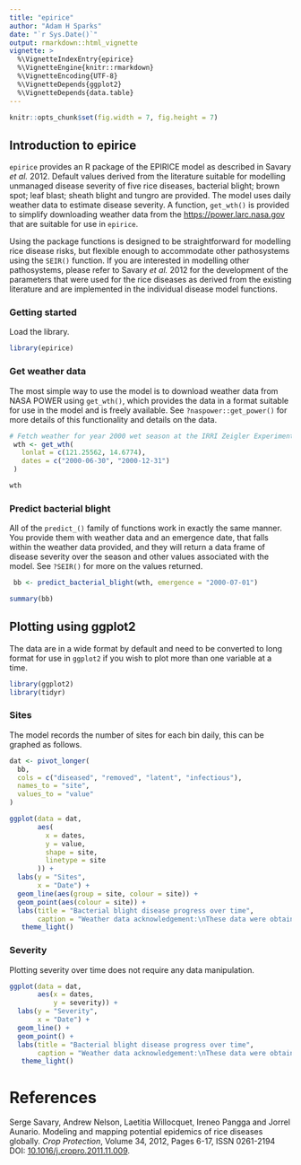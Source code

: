 ```yaml
---
title: "epirice"
author: "Adam H Sparks"
date: "`r Sys.Date()`"
output: rmarkdown::html_vignette
vignette: >
  %\VignetteIndexEntry{epirice}
  %\VignetteEngine{knitr::rmarkdown}
  %\VignetteEncoding{UTF-8}
  %\VignetteDepends{ggplot2}
  %\VignetteDepends{data.table}
---
```


```r
knitr::opts_chunk$set(fig.width = 7, fig.height = 7)
```

## Introduction to epirice

`epirice` provides an R package of the EPIRICE model as described in Savary *et al.* 2012. Default values derived from the literature suitable for modelling unmanaged disease severity of five rice diseases, bacterial blight; brown spot; leaf blast; sheath blight and tungro are provided.
The model uses daily weather data to estimate disease severity.
A function, `get_wth()` is provided to simplify downloading weather data from the [https://power.larc.nasa.gov](NASA POWER web API) that are suitable for use in `epirice`.

Using the package functions is designed to be straightforward for modelling rice disease risks, but flexible enough to accommodate other pathosystems using the `SEIR()` function.
If you are interested in modelling other pathosystems, please refer to Savary *et al.* 2012 for the development of the parameters that were used for the rice diseases as derived from the existing literature and are implemented in the individual disease model functions.

### Getting started

Load the library.

```r
library(epirice)
```

### Get weather data

The most simple way to use the model is to download weather data from NASA POWER using `get_wth()`, which provides the data in a format suitable for use in the model and is freely available.
See `?naspower::get_power()` for more details of this functionality and details on the data.

```r
# Fetch weather for year 2000 wet season at the IRRI Zeigler Experiment Station
 wth <- get_wth(
   lonlat = c(121.25562, 14.6774),
   dates = c("2000-06-30", "2000-12-31")
 )

wth
```

### Predict bacterial blight

All of the `predict_()` family of functions work in exactly the same manner.
You provide them with weather data and an emergence date, that falls within the weather data provided, and they will return a data frame of disease severity over the season and other values associated with the model.
See `?SEIR()` for more on the values returned.

```r
 bb <- predict_bacterial_blight(wth, emergence = "2000-07-01")
```

```r
summary(bb)
```

## Plotting using ggplot2

The data are in a wide format by default and need to be converted to long format for use in `ggplot2` if you wish to plot more than one variable at a time.

```r
library(ggplot2)
library(tidyr)
```

### Sites

The model records the number of sites for each bin daily, this can be graphed as follows.

```r
dat <- pivot_longer(
  bb,
  cols = c("diseased", "removed", "latent", "infectious"),
  names_to = "site",
  values_to = "value"
)

ggplot(data = dat,
       aes(
         x = dates,
         y = value,
         shape = site,
         linetype = site
       )) +
  labs(y = "Sites",
       x = "Date") +
  geom_line(aes(group = site, colour = site)) +
  geom_point(aes(colour = site)) +
  labs(title = "Bacterial blight disease progress over time",
       caption = "Weather data acknowledgement:\nThese data were obtained from the NASA Langley Research Center POWER Project\nfunded through the NASA Earth Science Directorate Applied Science Program.") +
   theme_light()
```

### Severity

Plotting severity over time does not require any data manipulation.

```r
ggplot(data = dat,
       aes(x = dates,
           y = severity)) +
  labs(y = "Severity",
       x = "Date") +
  geom_line() +
  geom_point() +
  labs(title = "Bacterial blight disease progress over time",
       caption = "Weather data acknowledgement:\nThese data were obtained from the NASA Langley Research Center POWER Project\nfunded through the NASA Earth Science Directorate Applied Science Program.") +
   theme_light()
```

# References
Serge Savary, Andrew Nelson, Laetitia Willocquet, Ireneo Pangga and Jorrel Aunario. Modeling and mapping potential epidemics of rice diseases globally. *Crop Protection*, Volume 34, 2012, Pages 6-17, ISSN 0261-2194 DOI: [10.1016/j.cropro.2011.11.009](https://doi.org/10.1016/j.cropro.2011.11.009).
